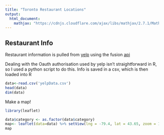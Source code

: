 ```yaml
---
title: "Toronto Restaurant Locations"
output:
  html_document:
    mathjax: "https://cdnjs.cloudflare.com/ajax/libs/mathjax/2.7.1/MathJax.js?config=TeX-AMS-MML_HTMLorMML"
---
```


## Restaurant Info
Restaurant information is pulled from [yelp](www.yelp.ca) using the fusion [api](https://www.yelp.ca/developers/documentation/v3)

Dealing with the Oauth authorisation used by yelp isn't straightforward in R, so I used a python script to do this. Info is saved in a csv, which is then loaded into R

```r
data<-read.csv('yelpData.csv')
head(data)
dim(data)
```

Make a map!
```r
library(leaflet)

data$category <- as.factor(data$category)
map<- leaflet(data=data) %>% setView(lng = -79.4, lat = 43.65, zoom = 12) %>% addTiles() %>% addCircleMarkers(color=~category,fillOpacity=~rating/5.0)
map

```


